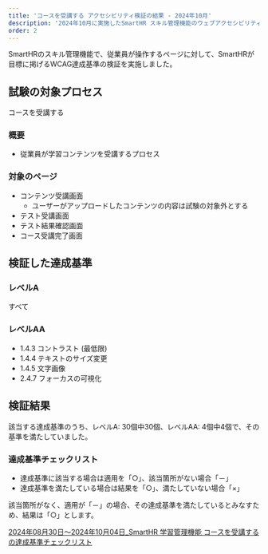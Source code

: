 ```yaml
---
title: 'コースを受講する アクセシビリティ検証の結果 - 2024年10月'
description: '2024年10月に実施したSmartHR スキル管理機能のウェブアクセシビリティ検証の結果を公開しています。'
order: 2
---
```


SmartHRのスキル管理機能で、従業員が操作するページに対して、SmartHRが目標に掲げるWCAG達成基準の検証を実施しました。

## 試験の対象プロセス
コースを受講する

### 概要

- 従業員が学習コンテンツを受講するプロセス

### 対象のページ
- コンテンツ受講画面
  - ユーザーがアップロードしたコンテンツの内容は試験の対象外とする
- テスト受講画面
- テスト結果確認画面
- コース受講完了画面

## 検証した達成基準

### レベルA

すべて

### レベルAA

- 1.4.3 コントラスト (最低限)
- 1.4.4 テキストのサイズ変更
- 1.4.5 文字画像
- 2.4.7 フォーカスの可視化

## 検証結果

該当する達成基準のうち、レベルA: 30個中30個、レベルAA: 4個中4個で、その基準を満たしていました。

### 達成基準チェックリスト

- 達成基準に該当する場合は適用を「○」、該当箇所がない場合「－」
- 達成基準を満たしている場合は結果を「○」、満たしていない場合「×」

該当箇所がなく、適用が「－」の場合、その達成基準を満たしているとみなすため、結果は「○」とします。

[2024年08月30日〜2024年10月04日_SmartHR 学習管理機能 コースを受講する の達成基準チェックリスト](https://docs.google.com/spreadsheets/d/1vv2HZtVkjBHByAGEE8jXQ2gdVle5NhJ6hMgNYTMrtCs/edit?gid=0#gid=0)
